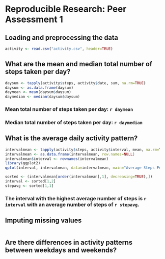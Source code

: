 # Reproducible Research: Peer Assessment 1


## Loading and preprocessing the data
```r
activity <- read.csv("activity.csv", header=TRUE)
```


## What are the mean and median total number of steps taken per day?
```r
daysum <- tapply(activity$steps, activity$date, sum, na.rm=TRUE)
daysum <- as.data.frame(daysum)
daymean <- mean(daysum$daysum)
daymedian <- median(daysum$daysum)
```

### Mean total number of steps taken per day: `r daymean`
### Median total number of steps taken per day: `r daymedian`


## What is the average daily activity pattern?
```r
intervalmean <- tapply(activity$steps, activity$interval, mean, na.rm=TRUE)
intervalmean <- as.data.frame(intervalmean, row.names=NULL)
intervalmean$interval <- rownames(intervalmean)
library(ggplot2)
qplot(interval, intervalmean, data=intervalmean, main="Average Steps Per Interval")
```

```r
sorted <- (intervalmean[order(intervalmean[,1], decreasing=TRUE),])
interval <- sorted[1,2]
stepavg <- sorted[1,1]
```

### The interval with the highest average number of steps is `r interval` with an average number of steps of `r stepavg`.


## Imputing missing values
```r

```


## Are there differences in activity patterns between weekdays and weekends?
```r
```

